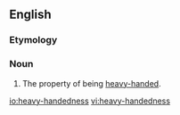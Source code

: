 ==English==

===Etymology===
{{suffix|heavy-handed|ness|lang=en}}

===Noun===
{{en-noun|-}}

# The property of being [[heavy-handed]].

[[io:heavy-handedness]]
[[vi:heavy-handedness]]